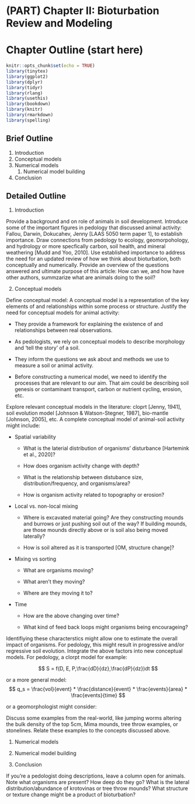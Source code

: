 # (PART) Chapter II: Bioturbation Review and Modeling {.unnumbered}

# Chapter Outline (start here)

```r
knitr::opts_chunk$set(echo = TRUE)
library(tinytex)
library(ggplot2)
library(dplyr)
library(tidyr)
library(rlang)
library(usethis)
library(bookdown)
library(knitr)
library(rmarkdown)
library(spelling)
```

## Brief Outline

1.  Introduction
2.  Conceptual models
3.  Numerical models
    1.  Numerical model building
4.  Conclusion

## Detailed Outline

1.  Introduction

Provide a background and on role of animals in soil development. Introduce some of the important figures in pedology that discussed animal activity: Fallou, Darwin, Dokucahev, Jenny [LAAS 5050 term paper 1], to establish importance. Draw connections from pedology to ecology, geomorpohology, and hydrology or more specfically carbon, soil health, and mineral weathering [Mudd and Yoo, 2010]. Use established importance to address the need for an updated review of how we think about bioturbation, both conceptually and numerically. Provide an overview of the questions answered and ultimate purpose of this article: How can we, and how have other authors, summzarize what are animals doing to the soil?

2.  Conceptual models

Define conceptual model: A conceptual model is a representation of the key elements of and relationships within some process or structure. Justify the need for conceptual models for animal activity:

-   They provide a framework for explaining the existence of and relationships between real observations.

-   As pedologists, we rely on conceptual models to describe morphology and 'tell the story' of a soil.

-   They inform the questions we ask about and methods we use to measure a soil or animal activity.

-   Before constructing a numerical model, we need to identify the processes that are relevant to our aim. That aim could be describing soil genesis or contaminant transport, carbon or nutrient cycling, erosion, etc.

Explore relevant conceptual models in the literature: cloprt [Jenny, 1941], soil evolution model [Johnson & Watson-Stegner, 1987], bio-mantle [Johnson, 2005], etc. A complete conceptual model of animal-soil activity might include:

-   Spatial variability

    -   What is the laterial distribution of organisms' disturbance [Hartemink et al., 2020]?

    -   How does organism activity change with depth?

    -   What is the relationship between distubance size, distribution/frequency, and organisms/area?

    -   How is organism activity related to topography or erosion?

-   Local vs. non-local mixing

    -   Where is excavated material going? Are they constructing mounds and burrows or just pushing soil out of the way? If building mounds, are those mounds directly above or is soil also being moved laterally?

    -   How is soil altered as it is transported [OM, structure change]?

-   Mixing vs sorting

    -   What are organisms moving?

    -   What aren't they moving?

    -   Where are they moving it to?

-   Time

    -   How are the above changing over time?

    -   What kind of feed back loops might organisms being encourageing?

Identifiying these characterstics might allow one to estimate the overall impact of organisms. For pedology, this might result in progressive and/or regressive soil evolution. Integrate the above factors into new conceptual models. For pedology, a clorpt model for example:

$$
S = f(D, E, P,\frac{dD}{dz},\frac{dP}{dz})dt
$$

or a more general model: $$
q_s = \frac{vol}{event} * \frac{distance}{event} * \frac{events}{area} * \frac{events}{time}
$$

or a geomorphologist might consider:

\begin{equation}
formation(z) =
  \left\{\begin{array}{lr}
     erosion/deposition(z), & z = 0 \\
     mixing(z), & 0 < z < f \\
     production(z), & z = f 
  \end{array}\right.
\end{equation}

Discuss some examples from the real-world, like jumping worms altering the bulk density of the top 5cm, Mima mounds, tree throw examples, or stonelines. Relate these examples to the concepts discussed above.

1.  Numerical models

2.  Numerical model building

3.  Conclusion

If you're a pedologist doing descriptions, leave a column open for animals. Note what organisms are present? How deep do they go? What is the lateral distribution/abundance of krotovinas or tree throw mounds? What structure or texture change might be a product of bioturbation?
